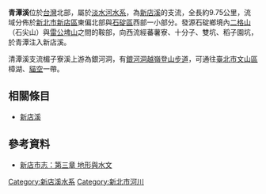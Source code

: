 {{Infobox river
| river_name = 青潭溪
| native_name =
| other_name = 
| etymology =
| image_name =
| image_size =
| caption    =
| origin     = [[二格山|二格山]]、[[雷公埤山|雷公埤山]]之間鞍部
| mouth      = 青潭
| river_system = [[新店溪|新店溪]]
| basin_countries =
| location   = [[新北市|新北市]][[新店區|新店區]]、[[石碇區|石碇區]]
| length     = {{convert|9.75|km|}}
| elevation  =
| mouth_elevation =
| discharge  =
| watershed  = 
| left_tribs =
| right_tribs =
}}
'''青潭溪'''位於[[台灣|台灣]]北部，屬於[[淡水河|淡水河]][[水系|水系]]，為[[新店溪|新店溪]]的支流，全長約9.75公里，流域分佈於[[新北市|新北市]][[新店區|新店區]]東偏北部與[[石碇區|石碇區]]西部一小部分。發源石碇鄉境內[[二格山|二格山]]（石尖山）與[[雷公埤山|雷公埤山]]之間的鞍部，向西流經蕃薯寮、十分子、雙坑、稻子園坑，於青潭注入新店溪。

清潭溪支流楣子寮溪上游為銀河洞，有[[銀河洞越嶺登山步道|銀河洞越嶺登山步道]]，可通往[[臺北市|臺北市]][[文山區|文山區]]樟湖、[[貓空|貓空]]一帶。

==相關條目==
*[[新店溪|新店溪]]

==參考資料==
*[http://library.hsintien.gov.tw/tw/record/page.asp?record_id=1&record_detail_id=11&page=22 新店市志：第三章 地形與水文]{{dead link|date=十一月 2017 |bot=InternetArchiveBot }}

{{淡水河}}

[[Category:新店溪水系|Category:新店溪水系]]
[[Category:新北市河川|Category:新北市河川]]